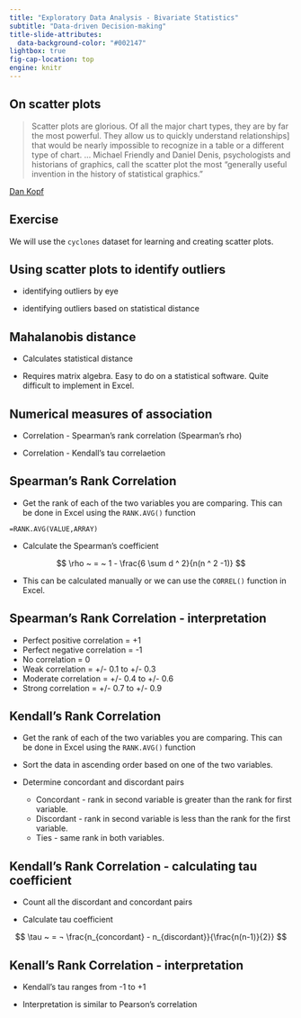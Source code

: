 ```yaml
---
title: "Exploratory Data Analysis - Bivariate Statistics"
subtitle: "Data-driven Decision-making"
title-slide-attributes: 
  data-background-color: "#002147"
lightbox: true
fig-cap-location: top
engine: knitr
---
```


## On scatter plots{.center}

> Scatter plots are glorious. Of all the major chart types, they are by far the most powerful. They allow us to quickly understand relationships] that would be nearly impossible to recognize in a table or a different type of chart. … Michael Friendly and Daniel Denis, psychologists and historians of graphics, call the scatter plot the most “generally useful invention in the history of statistical graphics.”    

[Dan Kopf](https://qz.com/1235712/the-origins-of-the-scatter-plot-data-visualizations-greatest-invention)


## Exercise {.center}

We will use the `cyclones` dataset for learning and creating scatter plots.


## Using scatter plots to identify outliers

* identifying outliers by eye

* identifying outliers based on statistical distance


## Mahalanobis distance

* Calculates statistical distance

* Requires matrix algebra. Easy to do on a statistical software. Quite difficult to implement in Excel.

## Numerical measures of association

* Correlation - Spearman's rank correlation (Spearman's rho)

* Correlation - Kendall's tau correlaetion


## Spearman's Rank Correlation

* Get the rank of each of the two variables you are comparing. This can be done in Excel using the `RANK.AVG()` function

```Excel
=RANK.AVG(VALUE,ARRAY)
```

* Calculate the Spearman's coefficient

$$ \rho ~ = ~ 1 - \frac{6 \sum d ^ 2}{n(n ^ 2 -1)} $$

* This can be calculated manually or we can use the `CORREL()` function in Excel.


## Spearman's Rank Correlation - interpretation

* Perfect positive correlation = +1
* Perfect negative correlation = -1
* No correlation = 0
* Weak correlation = +/- 0.1 to +/- 0.3
* Moderate correlation = +/- 0.4 to +/- 0.6
* Strong correlation = +/- 0.7 to +/- 0.9

## Kendall's Rank Correlation

* Get the rank of each of the two variables you are comparing. This can be done in Excel using the `RANK.AVG()` function

* Sort the data in ascending order based on one of the two variables.

* Determine concordant and discordant pairs

     * Concordant - rank in second variable is greater than the rank for first variable.
     * Discordant - rank in second variable is less than the rank for the first variable.
     * Ties - same rank in both variables.

## Kendall's Rank Correlation - calculating tau coefficient

* Count all the discordant and concordant pairs

* Calculate tau coefficient

$$ \tau ~ = ¬ \frac{n_{concordant} - n_{discordant}}{\frac{n(n-1)}{2}}   $$

## Kenall's Rank Correlation - interpretation

* Kendall's tau ranges from -1 to +1

* Interpretation is similar to Pearson's correlation





